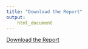 ```yaml
---
title: "Download the Report"
output: 
    html_document
---
```


[Download the Report](JSC370 Final Project Report Kaiwen Yang.pdf){.btn .btn-primary}
